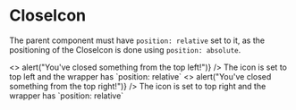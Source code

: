 
<Meta title="CloseIcon" component={CloseIcon} />

# CloseIcon

 The parent component must have `position: relative` set to it, as the positioning of the CloseIcon is done using `position: absolute`.

<Props of={CloseIcon} />

<Preview className={css.wrapper}>
  <Story name="Top left">
    <>
      <CloseIcon onClick={() => alert("You've closed something from the top left!")} />
      The icon is set to top left and the wrapper has `position: relative`
    </>
  </Story>
</Preview>

<Preview className={css.wrapper}>
  <Story name="Top right">
    <>
      <CloseIcon position="top-right" onClick={() => alert("You've closed something from the top right!")} />
      The icon is set to top right and the wrapper has `position: relative`
    </>
  </Story>
</Preview>

